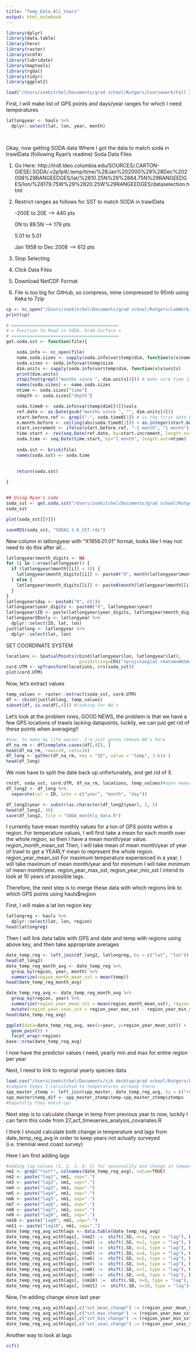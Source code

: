 ```yaml
---
title: "Temp_Data_All_Years"
output: html_notebook
---
```


```r
library(dplyr)
library(data.table)
library(here)
library(raster)
library(ncdf4)
library(lubridate)
library(maptools)
library(rgdal)
library(tidyr)
library(ggplot2)

load("/Users/zoekitchel/Documents/grad school/Rutgers/Coursework/Fall 2018/SDM/hauls_catch_Dec2017 1.RData")
```

First, I will make list of GPS points and days/year ranges for which I need temperatures

```r
latlongyear <- hauls %>%
  dplyr::select(lat, lon, year, month)

  

```

Okay, now getting SODA data
Where I got the data to match soda in trawlData (following Ryan's readme)
Soda Data Files

 1. Go Here: http://iridl.ldeo.columbia.edu/SOURCES/.CARTON-GIESE/.SODA/.v2p1p6/.temp/time/%28Jan%202000%29%28Dec%202008%29RANGEEDGES/lat/%2810.25N%29%2884.75N%29RANGEEDGES/lon/%28179.75W%29%2820.25W%29RANGEEDGES/dataselection.html

 2. Restrict ranges as follows for SST to match SODA in trawlData

 	-200E to 20E --> 440 pts

 	0N to 89.5N --> 179 pts

 	5.01 to 5.01

 	Jan 1958 to Dec 2008 --> 612 pts


 3. Stop Selecting

 4. Click Data Files

 5. Download NetCDF Format
 6. File is too big for GitHub, so compress, mine compressed to 95mb using Keka to 7zip

```r
cp <- nc_open("/Users/zoekitchel/Documents/grad school/Rutgers/LabWork/Colonization_Extinction/CARTON-GIESE_SODA_v2p1p6_sstemp.nc")
print(cp)

# =========================================
# = Function to Read in SODA, Grab Surface =
# =========================================
get.soda.sst <- function(file){

	soda.info <- nc_open(file)
	name.soda.sizes <- sapply(soda.info$var$temp$dim, function(x)x$name)
	soda.sizes <- soda.info$var$temp$size
	dim.units <- sapply(soda.info$var$temp$dim, function(x)x$units)
	print(dim.units)
	stopifnot(grepl("months since ", dim.units[4])) # make sure time is in correct units and in right place
	names(soda.sizes) <- name.soda.sizes
	ntime <- soda.sizes["time"]
	ndepth <- soda.sizes["depth"]

	soda.time0 <- soda.info$var$temp$dim[[4]]$vals
	ref.date <- as.Date(gsub("months since ", "", dim.units[4]))
	start.before.ref <- grepl("-", soda.time0[1]) # is the first date before ref.date?
	n.month.before <- ceiling(abs(soda.time0[1])) + as.integer(start.before.ref)
	start.increment <- ifelse(start.before.ref, "-1 month", "1 month")
	time.start <- rev(seq.Date(ref.date, by=start.increment, length.out=n.month.before))[1]
	soda.time <- seq.Date(time.start, by="1 month", length.out=ntime)
	
	soda.sst <- brick(file)
	names(soda.sst) <- soda.time

		
	return(soda.sst)
	
}


## Using Ryan's code
soda_sst <- get.soda.sst("/Users/zoekitchel/Documents/grad school/Rutgers/LabWork/Colonization_Extinction/CARTON-GIESE_SODA_v2p1p6_sstemp.nc")
soda_sst

plot(soda_sst[[9]])

saveRDS(soda_sst, "SODA2.1.6_SST.rds")
```
New column in latlongyear with "X1958.01.01" format, looks like I may not need to do this after all...

```r
latlongyear$month_digits <- NA
for (i in 1:nrow(latlongyear)) {
  if (latlongyear$month[[i]] < 10) {
    latlongyear$month_digits[[i]] <- paste0("0", month(latlongyear$month[[i]]))
  } else {
    latlongyear$month_digits[[i]] <- paste0(month(latlongyear$month[[i]]))
  }
}
latlongyear$day <- paste0("0", c(1))
latlongyear$year_digits <- paste0("X", latlongyear$year)
latlongyear$ID <- paste(latlongyear$year_digits, latlongyear$month_digits, latlongyear$day, sep=".")
latlongyearIDonly <- latlongyear %>%
  dplyr::select(ID, lat, lon)
justlatlong <- latlongyear %>%
  dplyr::select(lat, lon)
```
SET COORDINATE SYSTEM
```r
locations <- SpatialPoints(cbind(latlongyear$lon, latlongyear$lat), 
                            proj4string=CRS("+proj=longlat +datum=WGS84 +ellps=WGS84 +towgs84=0,0,0"))
cord.UTM <- spTransform(locations, crs(soda_sst))
plot(cord.UTM)
```

Now, let's extract values

```r
temp_values <- raster::extract(soda_sst, cord.UTM)
df <- cbind(justlatlong, temp_values)
subset(df, is.na(df[,4])) #looking for NA's
```
Let's look at the problem rows, GOOD NEWS, the problem is that we have a few GPS locations of trawls lacking datapoints, luckily, we can just get rid of these points when averaging!!
```r
#now, to make my life easier, I'm just gonna remove NA's here
df_na_rm <- df[complete.cases(df[,4]), ]
head(df_na_rm, rows=10, cols=10)
df_long <- gather(df_na_rm, key = "ID", value = "temp", 3:614 )
head(df_long)
```

We now have to split the date back up unfortunately, and get rid of X

```r
rm(df, soda_sst, cord.UTM, df_na_rm, locations, temp_values)#open memory
df_long2 <- df_long %>%
  separate(col = ID, into = c("year", "month", "day"))

df_long2$year <- substr(as.character(df_long2$year), 2, 5)
head(df_long2, 30)
save(df_long2, file = "SODA_monthly_data.R")
```

I currently have mean monthly values for a ton of GPS points within a region.
For temperature values, I will first take a mean for each month over the whole region, so then I have a mean month/year value. region_*month*_mean_sst
Then, I will take mean of mean month/year of year of trawl to get a YEARLY mean to represent the whole region. region_year_mean_sst
For maximum temperature experienced in a year, I will take maximum of mean month/year and for minimum I will take minimum of mean month/year. region_year_max_sst, region_year_min_sst
I intend to look at 10 years of possible lags. 

Therefore, the next step is to merge these data with which regions link to which GPS points using hauls$region

First, I will make a lat lon region key

```r
latlongreg <- hauls %>%
  dplyr::select(lat, lon, region)
head(latlongreg)
```

Then I will link data table with GPS and date and temp with regions using above key, and then take appropriate averages

```r
date_temp_reg <- left_join(df_long2, latlongreg, by = c("lat", "lon"))
head(df_long2)
date_temp_reg_month_avg <- date_temp_reg %>%
  group_by(region, year, month) %>%
  summarize(region_month_mean_sst = mean(temp))
head(date_temp_reg_month_avg)

date_temp_reg_avg <- date_temp_reg_month_avg %>%
  group_by(region, year) %>%
  summarize(region_year_mean_sst = mean(region_month_mean_sst), region_year_max_sst = max(region_month_mean_sst), region_year_min_sst = min(region_month_mean_sst)) %>%
  mutate(region_year_seas_sst = region_year_max_sst - region_year_min_sst)
head(date_temp_reg_avg)

ggplot(data=date_temp_reg_avg, aes(x=year, y=region_year_mean_sst)) +
  geom_point() +
  facet_wrap(~region)
base::nrow(date_temp_reg_avg)
```

I now have the predictor values I need, yearly min and max for entire region per year

Next, I need to link to regional yearly species data

```r
load.csv("/Users/zoekitchel/Documents/zjk desktop/grad school/Rutgers/LabWork/Col-Ext/R/col_ext_organized/rawdata/spp_master.RData")
#compare temps I calculated to temperatures already there
spp_master_ztemp <- left_join(spp_master, date_temp_reg_avg, by = c("region", "year"))
spp_master$temp_dif <- spp_master_ztemp$temp-spp_master_ztemp$ztemps
#hopefully they match up!
```
Next step is to calculate change in temp from previous year to now, luckily I can farm this code from 27_acf_timeseries_analysis_covariates.R

I think I should calculate both change in temperature and lags from date_temp_reg_avg in order to keep years not actually surveyed (i.e. triennial west coast survey)

Here I am first adding lags
```r
#adding lag values (1, 2, 3, 4, 5) for seasonality and change in temperature
nm1 <- grep("*sst*", colnames(date_temp_reg_avg), value=TRUE)
nm2 <- paste("lag1", nm1, sep=".")
nm3 <- paste("lag2", nm1, sep=".")
nm4 <- paste("lag3", nm1, sep=".")
nm5 <- paste("lag4", nm1, sep=".")
nm6 <- paste("lag5", nm1, sep=".")
nm7 <- paste("lag6", nm1, sep=".")
nm8 <- paste("lag7", nm1, sep=".")
nm9 <- paste("lag8", nm1, sep=".")
nm10 <- paste("lag9", nm1, sep=".")
nm11 <- paste("lag10", nm1, sep=".")
date_temp_reg_avg_withlags <- data.table(date_temp_reg_avg)
date_temp_reg_avg_withlags[, (nm2) :=  shift(.SD, n=1, type = "lag"), by=region, .SDcols=nm1]
date_temp_reg_avg_withlags[, (nm3) :=  shift(.SD, n=2, type = "lag"), by=region, .SDcols=nm1]
date_temp_reg_avg_withlags[, (nm4) :=  shift(.SD, n=3, type = "lag"), by=region, .SDcols=nm1]
date_temp_reg_avg_withlags[, (nm5) :=  shift(.SD, n=4, type = "lag"), by=region, .SDcols=nm1]
date_temp_reg_avg_withlags[, (nm6) :=  shift(.SD, n=5, type = "lag"), by=region, .SDcols=nm1]
date_temp_reg_avg_withlags[, (nm7) :=  shift(.SD, n=6, type = "lag"), by=region, .SDcols=nm1]
date_temp_reg_avg_withlags[, (nm8) :=  shift(.SD, n=7, type = "lag"), by=region, .SDcols=nm1]
date_temp_reg_avg_withlags[, (nm9) :=  shift(.SD, n=8, type = "lag"), by=region, .SDcols=nm1]
date_temp_reg_avg_withlags[, (nm10) :=  shift(.SD, n=9, type = "lag"), by=region, .SDcols=nm1]
date_temp_reg_avg_withlags[, (nm11) :=  shift(.SD, n=10, type = "lag"), by=region, .SDcols=nm1]
```

Now, I'm adding change since last year
```r
date_temp_reg_avg_withlags[,c("sst_mean_change") := (region_year_mean_sst - lag1.region_year_mean_sst)]
date_temp_reg_avg_withlags[,c("sst_max_change") := (region_year_max_sst - lag1.region_year_max_sst)]
date_temp_reg_avg_withlags[,c("sst_min_change") := (region_year_min_sst - lag1.region_year_min_sst)]
date_temp_reg_avg_withlags[,c("sst_seas_change") := (region_year_seas_sst - lag1.region_year_seas_sst)]

```

Another way to look at lags

```r
ccf()
```
